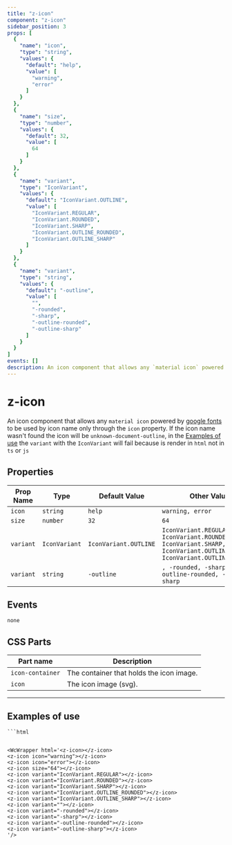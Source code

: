```yaml
--- 
title: "z-icon"
component: "z-icon"
sidebar_position: 3
props: [
  {
    "name": "icon",
    "type": "string",
    "values": {
      "default": "help",
      "value": [
        "warning",
        "error"
      ]
    }
  },
  {
    "name": "size",
    "type": "number",
    "values": {
      "default": 32,
      "value": [
        64
      ]
    }
  },
  {
    "name": "variant",
    "type": "IconVariant",
    "values": {
      "default": "IconVariant.OUTLINE",
      "value": [
        "IconVariant.REGULAR",
        "IconVariant.ROUNDED",
        "IconVariant.SHARP",
        "IconVariant.OUTLINE_ROUNDED",
        "IconVariant.OUTLINE_SHARP"
      ]
    }
  },
  {
    "name": "variant",
    "type": "string",
    "values": {
      "default": "-outline",
      "value": [
        "",
        "-rounded",
        "-sharp",
        "-outline-rounded",
        "-outline-sharp"
      ]
    }
  }
]
events: []
description: An icon component that allows any `material icon` powered by [google fonts](https://fonts.google.com/icons) to be used by icon name only through the `icon` property. If the icon name wasn't found the icon will be `unknown-document-outline`, in the [Examples of use](#examples-of-use) the `variant` with the `IconVariant` will fail because is render in `html` not in `ts` or `js` 
--- 
```


# z-icon

An icon component that allows any `material icon` powered by [google fonts](https://fonts.google.com/icons) to be used by icon name only through the `icon` property. If the icon name wasn't found the icon will be `unknown-document-outline`, in the [Examples of use](#examples-of-use) the `variant` with the `IconVariant` will fail because is render in `html` not in `ts` or `js`

## Properties

| Prop Name   | Type   | Default Value  | Other Values                    |
|-------------|--------|----------------|---------------------------------|
| `icon` | `string` | `help` | `warning, error` |
| `size` | `number` | `32` | `64` |
| `variant` | `IconVariant` | `IconVariant.OUTLINE` | `IconVariant.REGULAR, IconVariant.ROUNDED, IconVariant.SHARP, IconVariant.OUTLINE_ROUNDED, IconVariant.OUTLINE_SHARP` |
| `variant` | `string` | `-outline` | `, -rounded, -sharp, -outline-rounded, -outline-sharp` |

## Events
`none`

## CSS Parts


| Part name  | Description                             | 
|--------------|-----------------------------------------|
| `icon-container` | The container that holds the icon image. | 
| `icon` | The icon image (svg). | 

--- 

## Examples of use



    ```html
<z-icon></z-icon>
<z-icon icon="warning"></z-icon>
<z-icon icon="error"></z-icon>
<z-icon size="64"></z-icon>
<z-icon variant="IconVariant.REGULAR"></z-icon>
<z-icon variant="IconVariant.ROUNDED"></z-icon>
<z-icon variant="IconVariant.SHARP"></z-icon>
<z-icon variant="IconVariant.OUTLINE_ROUNDED"></z-icon>
<z-icon variant="IconVariant.OUTLINE_SHARP"></z-icon>
<z-icon variant=""></z-icon>
<z-icon variant="-rounded"></z-icon>
<z-icon variant="-sharp"></z-icon>
<z-icon variant="-outline-rounded"></z-icon>
<z-icon variant="-outline-sharp"></z-icon>

```

<WcWrapper html='<z-icon></z-icon>
<z-icon icon="warning"></z-icon>
<z-icon icon="error"></z-icon>
<z-icon size="64"></z-icon>
<z-icon variant="IconVariant.REGULAR"></z-icon>
<z-icon variant="IconVariant.ROUNDED"></z-icon>
<z-icon variant="IconVariant.SHARP"></z-icon>
<z-icon variant="IconVariant.OUTLINE_ROUNDED"></z-icon>
<z-icon variant="IconVariant.OUTLINE_SHARP"></z-icon>
<z-icon variant=""></z-icon>
<z-icon variant="-rounded"></z-icon>
<z-icon variant="-sharp"></z-icon>
<z-icon variant="-outline-rounded"></z-icon>
<z-icon variant="-outline-sharp"></z-icon>
'/>
  

